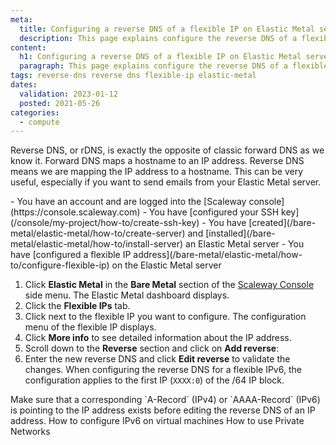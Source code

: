 ```yaml
---
meta:
  title: Configuring a reverse DNS of a flexible IP on Elastic Metal servers
  description: This page explains configure the reverse DNS of a flexible IP on Elastic Metal servers
content:
  h1: Configuring a reverse DNS of a flexible IP on Elastic Metal servers
  paragraph: This page explains configure the reverse DNS of a flexible IP on Elastic Metal servers
tags: reverse-dns reverse dns flexible-ip elastic-metal 
dates:
  validation: 2023-01-12
  posted: 2021-05-26
categories:
  - compute
---
```


Reverse DNS, or rDNS, is exactly the opposite of classic forward DNS as we know it. Forward DNS maps a hostname to an IP address. Reverse DNS means we are mapping the IP address to a hostname. This can be very useful, especially if you want to send emails from your Elastic Metal server.

<Macro id="iam-requirements" />

<Message type="requirement">
  - You have an account and are logged into the [Scaleway console](https://console.scaleway.com)  
  - You have [configured your SSH key](/console/my-project/how-to/create-ssh-key)
  - You have [created](/bare-metal/elastic-metal/how-to/create-server) and [installed](/bare-metal/elastic-metal/how-to/install-server) an Elastic Metal server
  - You have [configured a flexible IP address](/bare-metal/elastic-metal/how-to/configure-flexible-ip) on the Elastic Metal server
</Message>

1. Click **Elastic Metal** in the **Bare Metal** section of the [Scaleway Console](https://console.scaleway.com) side menu. The Elastic Metal dashboard displays.
2. Click the **Flexible IPs** tab. 
3. Click <Icon name="more" /> next to the flexible IP you want to configure. The configuration menu of the flexible IP displays. 
4. Click **More info** to see detailed information about the IP address.
5. Scroll down to the **Reverse** section and click on **Add reverse**:
6. Enter the new reverse DNS and click **Edit reverse** to validate the changes.
    <Message type="important">
      When configuring the reverse DNS for a flexible IPv6, the configuration applies to the first IP (`XXXX:0`) of the /64 IP block.
    </Message>

<Message type="note">
  Make sure that a corresponding `A-Record` (IPv4) or `AAAA-Record` (IPv6) is pointing to the IP address exists before editing the reverse DNS of an IP address.
</Message>


<Navigation title="See Also">
  <PreviousButton to="/bare-metal/elastic-metal/how-to/configure-ipv6-hypervisor/">How to configure IPv6 on virtual machines</PreviousButton>
  <NextButton to="/bare-metal/elastic-metal/how-to/use-private-networks/">How to use Private Networks</NextButton>
</Navigation>

